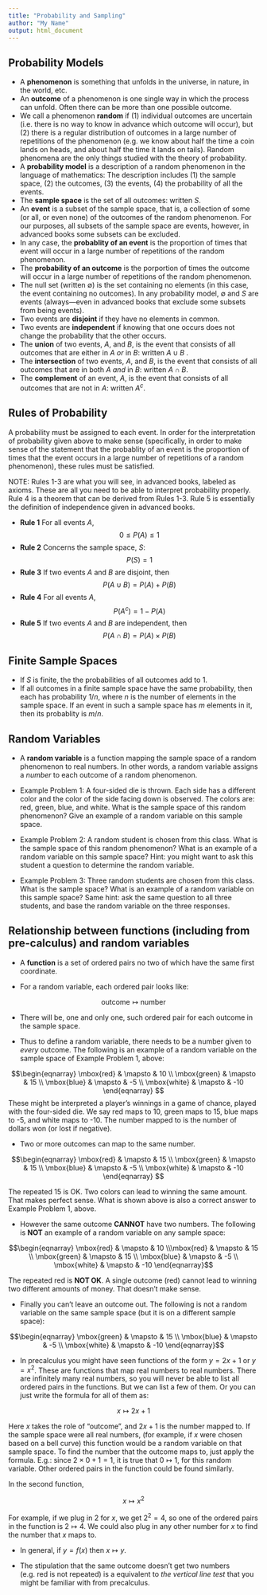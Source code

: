 ```yaml
---
title: "Probability and Sampling"
author: "My Name"
output: html_document
---
```


## Probability Models

* A **phenomenon** is something that unfolds in the universe, in nature, in the world, etc.
* An **outcome** of a phenomenon is one single way in which the process can unfold.  Often there can be more than one possible outcome.
* We call a phenomenon **random** if (1) individual outcomes are uncertain (i.e. there is no way to know in advance which outcome will occur), but (2) there is a regular distribution of outcomes in a large number of repetitions of the phenomenon (e.g. we know about half the time a coin lands on heads, and about half the time it lands on tails).  Random phenomena are the only things studied with the theory of probability.
* A **probability model** is a description of a random phenomenon in the language of mathematics: The description includes (1) the sample space, (2) the outcomes, (3) the events, (4) the probability of all the events.
* The **sample space** is the set of all outcomes: written $S$.
* An **event** is a subset of the sample space, that is, a collection of some (or all, or even none) of the outcomes of the random phenomenon. For our purposes, all subsets of the sample space are events, however, in advanced books some subsets can be excluded.
* In any case, the **probablity of an event** is the proportion of times that event will occur in a large number of repetitions of the random phenomenon.
* The **probability of an outcome** is the porportion of times the outcome will occur in a large number of repetitions of the random phenomenon.
* The null set (written $\emptyset$) is the set containing no elements (in this case, the event containing no outcomes).  In any probability model, $\emptyset$ and $S$ are events (always---even in advanced books that exclude some subsets from being events).
* Two events are **disjoint** if they have no elements in common.
* Two events are **independent** if knowing that one occurs does not change the probability that the other occurs.
* The **union** of two events, $A$, and $B$, is the event that consists of all outcomes that are either in $A$ _or_ in $B$: written $A \cup B$ .
* The **intersection** of two events, $A$, and $B$, is the event that consists of all outcomes that are in both $A$
_and_ in $B$: written $A \cap B$.
* The **complement** of an event, $A$, is the event that consists of all outcomes that are not in $A$: written $A^c$.

## Rules of Probability

A probability must be assigned to each event.  In order for the interpretation of probability given above to make sense (specifically, in order to make sense of the statement that the probablity of an event is the proportion of times that the event occurs in a large number of repetitions of a random phenomenon), these rules must be satisfied.

NOTE: Rules 1-3 are what you will see, in advanced books, labeled as axioms.  These are all you need to be able to interpret probability properly.  Rule 4 is a theorem that can be derived from Rules 1-3.  Rule 5 is essentially the definition of independence given in advanced books.

* **Rule 1** For all events $A$,
$$0 \leq P(A) \leq 1$$
* **Rule 2** Concerns the sample space, $S$:
$$P(S) = 1$$
* **Rule 3** If two events $A$ and $B$ are disjoint, then
$$P(A \cup B) = P(A) + P(B)$$
* **Rule 4** For all events $A$,
$$P(A^c) = 1 - P(A)$$
* **Rule 5** If two events $A$ and $B$ are independent, then
$$P(A \cap B) = P(A) \times P(B)$$

## Finite Sample Spaces 

* If $S$ is finite, the the probabilities of all outcomes add to 1.
* If all outcomes in a finite sample space have the same probability, then each has probability $1/n$, where $n$ is the number of elements in the sample space.  If an event in such a sample space has $m$ elements in it, then its probablity is $m/n$.

## Random Variables

* A **random variable** is a function mapping the sample space of a random phenomenon to real numbers.  In other words, a random variable assigns a _number_ to each outcome of a random phenomenon.

* Example Problem 1: A four-sided die is thrown.  Each side has a different color and the color of the side facing down is observed.  The colors are: red, green, blue, and white.  What is the sample space of this random phenomenon?  Give an example of a random variable on this sample space.

* Example Problem 2: A random student is chosen from this class.  What is the sample space of this random phenomenon?  What is an example of a random variable on this sample space?  Hint: you might want to ask this student a question to determine the random variable.

* Example Problem 3: Three random students are chosen from this class.  What is the sample space?  What is an example of a random variable on this sample space?  Same hint: ask the same question to all three students, and base the random variable on the three responses.

## Relationship between functions (including from pre-calculus) and random variables

* A **function** is a set of ordered pairs no two of which have the same first coordinate.

* For a random variable, each ordered pair looks like:

$$\mbox{outcome} \mapsto \mbox{number}$$

* There will be, one and only one, such ordered pair for each outcome in the sample space.

* Thus to define a random variable, there needs to be a number given to _every_ outcome.   The following is an example of a random variable on the sample space of Example Problem 1, above:

$$\begin{eqnarray} \mbox{red} & \mapsto & 10 \\ \mbox{green} & \mapsto & 15 \\ \mbox{blue} & \mapsto & -5 \\ \mbox{white} & \mapsto & -10 \end{eqnarray} $$
These might be interpreted a player's winnings in a game of chance, played with the four-sided die.  We say red maps to 10, green maps to 15, blue maps to -5, and white maps to -10.  The number mapped to is the number of dollars won (or lost if negative).

* Two or more outcomes can map to the same number.

$$\begin{eqnarray} \mbox{red} & \mapsto & 15 \\ \mbox{green} & \mapsto & 15 \\ \mbox{blue} & \mapsto & -5 \\ \mbox{white} & \mapsto & -10 \end{eqnarray} $$

The repeated 15 is OK.  Two colors can lead to winning the same amount.  That makes perfect sense.  What is shown above is also a correct answer to Example Problem 1, above.

* However the same outcome **CANNOT** have two numbers.  The following is **NOT** an example of a random variable on any sample space:

$$\begin{eqnarray} \mbox{red} & \mapsto & 10 \\\mbox{red} & \mapsto & 15 \\ \mbox{green} & \mapsto & 15 \\ \mbox{blue} & \mapsto & -5 \\ \mbox{white} & \mapsto & -10 \end{eqnarray}$$

The repeated red is **NOT OK**.  A single outcome (red) cannot lead to winning two different amounts of money. That doesn't make sense.

* Finally you can't leave an outcome out.  The following is not a random variable on the same sample space (but it is on a different sample space):

$$\begin{eqnarray} \mbox{green} & \mapsto & 15 \\ \mbox{blue} & \mapsto & -5 \\ \mbox{white} & \mapsto & -10 \end{eqnarray}$$

* In precalculus you might have seen functions of the form $y = 2 x + 1$ or $y = x^2$.  These are functions that map real numbers to real numbers.  There are infinitely many real numbers, so you will never be able to list all ordered pairs in the functions.  But we can list a few of them.  Or you can just write the formula for all of them as:

$$ x \mapsto 2 x + 1$$ 

Here $x$ takes the role of "outcome", and $2 x + 1$ is the number mapped to.  If the sample space were all real numbers, (for example, if $x$ were chosen based on a bell curve) this function would be a random variable on that sample space.  To find the number that the outcome maps to, just apply the formula.  E.g.: since $2 \times 0 + 1 = 1$, it is true that $0 \mapsto 1$, for this random variable.  Other ordered pairs in the function could be found similarly.

In the second function, 

$$x \mapsto x^2$$

For example, if we plug in 2 for $x$, we get $2^2=4$, so one of the ordered pairs in the function is $2 \mapsto 4$.  We could also plug in any other number for $x$ to find the number that $x$ maps to.

* In general, if $y = f(x)$ then $x \mapsto y$.

* The stipulation that the same outcome doesn't get two numbers (e.g. red is not repeated) is a equivalent to _the vertical line test_ that you might be familiar with from precalculus.

